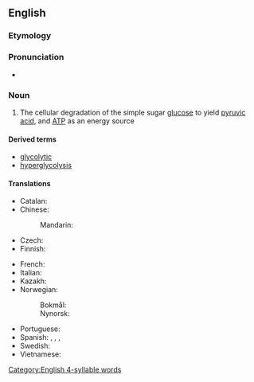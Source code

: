==English==
{{wikipedia}}

===Etymology===
{{confix|en|glyco|lysis}}

===Pronunciation===
* {{rhymes|en|ɒlɪsɪs|s=4}}

===Noun===
{{en-noun|-|glycolyses}}

# {{lb|en|biochemistry}} The cellular degradation of the simple sugar [[glucose]] to yield [[pyruvic acid]], and [[ATP]] as an energy source

====Derived terms====
* [[glycolytic]]
* [[hyperglycolysis]]

====Translations====
{{trans-top|cellular degradation of glucose}}
* Catalan: {{t|ca|glicòlisi|f}}
* Chinese:
*: Mandarin: {{t+|cmn|糖酵解|tr=tángjiàojiě|sc=Hani}}
* Czech: {{t|cs|glykolýza|f}}
* Finnish: {{t+|fi|glykolyysi}}
{{trans-mid}}
* French: {{t+|fr|glycolyse|f}}
* Italian: {{t+|it|glicolisi|f}}
* Kazakh: {{t|kk|гликолиз}}
* Norwegian:
*: Bokmål: {{t|nb|glykolyse}}
*: Nynorsk: {{t|nn|glykolyse|m}}
* Portuguese: {{t+|pt|glicólise|f}}
* Spanish: {{t|es|glicólisis|f}}, {{t|es|glicolisis|f}}, {{t|es|glucólisis|f}}, {{t|es|glucolisis|f}}
* Swedish: {{t+|sv|glykolys}}
* Vietnamese: {{t|vi|đường phân}}
{{trans-bottom}}

[[Category:English 4-syllable words]]